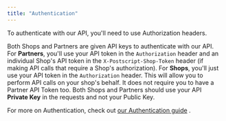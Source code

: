 ```yaml
---
title: "Authentication"
---
```

To authenticate with our API, you'll need to use Authorization headers.

Both Shops and Partners are given API keys to authenticate with our API. For **Partners**, you'll use your API token in the `Authorization` header and an individual Shop's API token in the `X-Postscript-Shop-Token` header (if making API calls that require a Shop's authorization). For **Shops**, you'll just use your API token in the `Authorization` header. This will allow you to perform API calls on your shop's behalf. It does not require you to have a Partner API Token too. Both Shops and Partners should use your API **Private Key** in the requests and not your Public Key.

For more on Authentication, check out [our Authentication guide](/docs/api-authentication)
.



